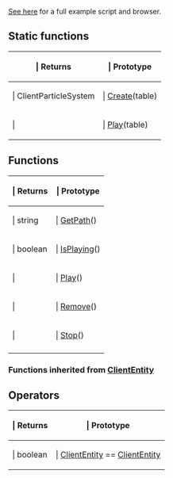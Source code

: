 [https://github.com/Jman100/jc2mp-particlesystembrowser See here] for a full example script and browser.

==Static functions==

{{Lua/Table_Prefix}}
{| {{Lua/Table_Header}}
!{{Lua/Column_Style/Returns_List}} | Returns
!{{Lua/Column_Style/Prototype_List}} | Prototype
|-
|{{Lua/Cell_Style/Returns_List}} | ClientParticleSystem
|{{Lua/Cell_Style/Prototype_List}} | [[Lua/Client/ClientParticleSystem/Static Functions/Create|Create]](table)
|-
|{{Lua/Cell_Style/Returns_List}} | 
|{{Lua/Cell_Style/Prototype_List}} | [[Lua/Client/ClientParticleSystem/Static Functions/Play|Play]](table)
|} {{Lua/Table_Suffix}}

==Functions==

{{Lua/Table_Prefix}}
{| {{Lua/Table_Header}}
!{{Lua/Column_Style/Returns_List}} | Returns
!{{Lua/Column_Style/Prototype_List}} | Prototype
|-
|{{Lua/Cell_Style/Returns_List}} | string
|{{Lua/Cell_Style/Prototype_List}} | [[Lua/Client/ClientParticleSystem/Functions/GetPath|GetPath]]()
|-
|{{Lua/Cell_Style/Returns_List}} | boolean
|{{Lua/Cell_Style/Prototype_List}} | [[Lua/Client/ClientParticleSystem/Functions/IsPlaying|IsPlaying]]()
|-
|{{Lua/Cell_Style/Returns_List}} |
|{{Lua/Cell_Style/Prototype_List}} | [[Lua/Client/ClientParticleSystem/Functions/Play|Play]]()
|-
|{{Lua/Cell_Style/Returns_List}} |
|{{Lua/Cell_Style/Prototype_List}} | [[Lua/Client/ClientParticleSystem/Functions/Remove|Remove]]()
|-
|{{Lua/Cell_Style/Returns_List}} |
|{{Lua/Cell_Style/Prototype_List}} | [[Lua/Client/ClientParticleSystem/Functions/Stop|Stop]]()
|-
|} {{Lua/Table_Suffix}}

===Functions inherited from [[Lua/Client/ClientEntity|ClientEntity]]===

{{Lua/Client/ClientEntity/Functions}}

==Operators==

{{Lua/Table_Prefix}}
{| {{Lua/Table_Header}}
!{{Lua/Column_Style/Returns_List}} | Returns
!{{Lua/Column_Style/Prototype_List}} | Prototype
|-
|{{Lua/Cell_Style/Returns_List}} | boolean
|{{Lua/Cell_Style/Prototype_List}} | [[Lua/Client/ClientEntity|ClientEntity]] == [[Lua/Client/ClientEntity|ClientEntity]]
|} {{Lua/Table_Suffix}}